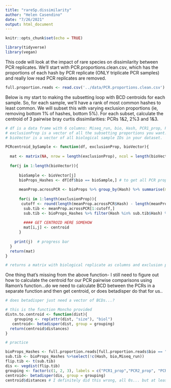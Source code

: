 ```yaml
---
title: "rareSp.dissimilarity"
author: "Helen Casendino"
date: "7/26/2021"
output: html_document
---
```


```r
knitr::opts_chunk$set(echo = TRUE)
```
```r
library(tidyverse)
library(vegan)
```

This code will look at the impact of rare species on dissimilarity between PCR replicates. We'll start with PCR.proportions.clean.csv, which has the proportions of each hash by PCR replicate (ONLY triplicate PCR samples) and really low read PCR replicates are removed. 

```r
full.proportion.reads <- read.csv('../data/PCR.proportions.clean.csv')
```

Below is my start to making the subsetting loop with BCD centroids for each sample. So, for each sample, we'll have a rank of most common hashes to least common. We will subset this with varying exclusion proportions (ie, removing bottom 1% of hashes, bottom 5%). For each subset, calculate the centroid of 3 pairwise bray curtis dissimilarities: PCRs 1&2, 2%3 and 1&3.   

```r

# df is a data frame with 6 columns: Miseq_run, bio, Hash, PCR1_prop, PCR2_prop, PCR3_prop
# exclusionProp is a vector of all the subsetting proportions you want. A vector of (0.01, 0.05) means you'll get the PCR centroid for when 1% of the lowest proportion samples are excluded, and when 5% of lowest prop samples are excluded.
# bioVector is a vector of all biological sample IDs in your dataset.

PCRcentroid_bySample <- function(df, exclusionProp, bioVector){
   
  mat <- matrix(NA, nrow = length(exclusionProp), ncol = length(bioVector))
  
  for(j in 1:length(bioVector)){
    
      bioSample <- bioVector[j]
      bioProps_Hashes <- df[df$bio == bioSample,] # to get all PCR props from that one sample
      
      meanProp.acrossPCR <- bioProps %>% group_by(Hash) %>% summarise(meanProp.PCR = mean(c(PCR1_prop, PCR2_prop,PCR3_prop))) %>% arrange(desc(meanProp.PCR)) # to get rarity order
      
      for(i in 1:length(exclusionProp)){
       cutoff <- round(length(meanProp.acrossPCR$Hash) - length(meanProp.acrossPCR$Hash)*exclusionProp[i])
        sub.tib <- meanProp.acrossPCR[1:cutoff,]
        sub.tib <- bioProps_Hashes %>% filter(Hash %in% sub.tib$Hash) %>% select(!c(Hash, bio,Miseq_run))
        
        #### GET CENTROID HERE SOMEHOW
        mat[i,j] <- centroid
      }
    
    print(j)  # progress bar
  }
  return(mat)
}

# returns a matrix with biological replicate as columns and exclusion proportion as rows. 

```

One thing that's missing from the above function- I still need to figure out how to calculate the centroid for our PCR pairwise comparisons using Ramon's function...do we need to calculate BCD between the PCRs in a separate function and then get centroid, or does betadisper do that for us..

```r
# does betadisper just need a vector of BCDs...? 

# this is the function Moncho provided
distn.to.centroid <- function(dist){
    grouping <- rep(attr(dist, "size"), "biol")
   centroid<- betadisper(dist, group = grouping)
  return(centroid$distances)
}

# practice

bioProps_Hashes <- full.proportion.reads[full.proportion.reads$bio == "PO20170311F",]
sub.tib <- bioProps_Hashes %>%select(!c(Hash, bio,Miseq_run))
flip.tib <- t(sub.tib)
dis <- vegdist(flip.tib)
grouping <- factor(c(1, 2, 3), labels = c("PCR1_prop","PCR2_prop", "PCR3_prop"))
centroid<- betadisper(dis, group = grouping)
centroid$distances # I definitely did this wrong, all 0s... but at least the grouping variables are correct, maybe just not the data they're attaching to...everything looks good up until centroid$distances is called
```







